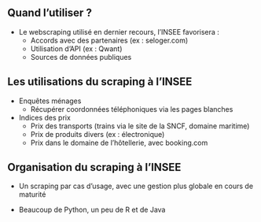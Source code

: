 ## Quand l'utiliser ?

- Le webscraping utilisé en dernier recours, l'INSEE favorisera :
    - Accords avec des partenaires (ex : seloger.com)
    - Utilisation d'API (ex : Qwant)
    - Sources de données publiques

## Les utilisations du scraping à l'INSEE

- Enquêtes ménages
    - Récupérer coordonnées téléphoniques via les pages blanches

- Indices des prix
    - Prix des transports (trains via le site de la SNCF, domaine maritime)
    - Prix de produits divers (ex : électronique)
    - Prix dans le domaine de l'hôtellerie, avec booking.com


## Organisation du scraping à l'INSEE

- Un scraping par cas d'usage, avec une gestion plus globale en cours de maturité

- Beaucoup de Python, un peu de R et de Java